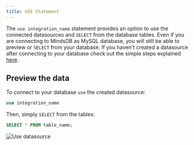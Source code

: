 ```yaml
---
title: USE Statement
---
```


The `use integration_name` statement provides an option to use the connected
datasources and `SELECT` from the database tables. Even if you are connecting to
MindsDB as MySQL database, you will still be able to preview or `SELECT` from
your database. If you haven't created a datasource after connecting to your
database check out the simple steps explained
[here](/connect/#create-new-datasource).

## Preview the data

To connect to your database `use` the created datasource:

```sql
use integration_name
```

Then, simply `SELECT` from the tables:

```sql
SELECT * FROM table_name;
```

![Use datasource](/assets/sql/use.png)
